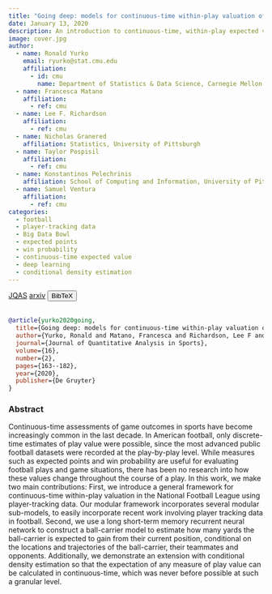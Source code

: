 ```yaml
---
title: "Going deep: models for continuous-time within-play valuation of game outcomes in American football with tracking data"
date: January 13, 2020
description: An introduction to continuous-time, within-play expected value in football demonstrated with ball-carrier models
image: cover.jpg
author:
  - name: Ronald Yurko
    email: ryurko@stat.cmu.edu
    affiliation:
      - id: cmu
        name: Department of Statistics & Data Science, Carnegie Mellon University
  - name: Francesca Matano
    affiliation:
      - ref: cmu
  - name: Lee F. Richardson
    affiliation:
      - ref: cmu
  - name: Nicholas Granered
    affiliation: Statistics, University of Pittsburgh
  - name: Taylor Pospisil
    affiliation:
      - ref: cmu
  - name: Konstantinos Pelechrinis
    affiliation: School of Computing and Information, University of Pittsburgh
  - name: Samuel Ventura
    affiliation:
      - ref: cmu
categories:
  - football
  - player-tracking data
  - Big Data Bowl
  - expected points
  - win probability
  - continuous-time expected value
  - deep learning
  - conditional density estimation
---
```


<a href="https://www.degruyter.com/document/doi/10.1515/jqas-2019-0056/html?lang=en" target="_blank" rel="noopener noreferrer" class="bi-bank btn btn-primary" role="button"> JQAS</a>
<a href="https://arxiv.org/abs/1906.01760" target="_blank" rel="noopener noreferrer" class="bi-file-earmark-text-fill btn btn-warning" role="button"> arxiv</a>
<!-- BibTeX -->
<button class="btn btn-info" type="button" data-bs-toggle="collapse" data-bs-target="#yurko2020going" aria-expanded="false" aria-controls="yurko2020going">
  BibTeX
</button>
<div class="collapse" id="yurko2020going">
  <br>
  <div class="card card-body">
```bibtex
@article{yurko2020going,
  title={Going deep: models for continuous-time within-play valuation of game outcomes in American football with tracking data},
  author={Yurko, Ronald and Matano, Francesca and Richardson, Lee F and Granered, Nicholas and Pospisil, Taylor and Pelechrinis, Konstantinos and Ventura, Samuel L},
  journal={Journal of Quantitative Analysis in Sports},
  volume={16},
  number={2},
  pages={163--182},
  year={2020},
  publisher={De Gruyter}
}
```
  </div>
</div>


### Abstract

Continuous-time assessments of game outcomes in sports have become increasingly common in the last decade. In American football, only discrete-time estimates of play value were possible, since the most advanced public football datasets were recorded at the play-by-play level. While measures such as expected points and win probability are useful for evaluating football plays and game situations, there has been no research into how these values change throughout the course of a play. In this work, we make two main contributions: First, we introduce a general framework for continuous-time within-play valuation in the National Football League using player-tracking data. Our modular framework incorporates several modular sub-models, to easily incorporate recent work involving player tracking data in football. Second, we use a long short-term memory recurrent neural network to construct a ball-carrier model to estimate how many yards the ball-carrier is expected to gain from their current position, conditional on the locations and trajectories of the ball-carrier, their teammates and opponents. Additionally, we demonstrate an extension with conditional density estimation so that the expectation of any measure of play value can be calculated in continuous-time, which was never before possible at such a granular level.
